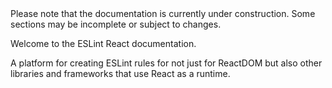 
<ESLintReactCard />

<Warning>
  Please note that the documentation is currently under construction. Some
  sections may be incomplete or subject to changes.
</Warning>

Welcome to the ESLint React documentation.

A platform for creating ESLint rules for not just for ReactDOM but also other libraries and frameworks that use React as a runtime.
